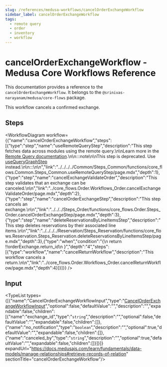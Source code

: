 ```yaml
---
slug: /references/medusa-workflows/cancelOrderExchangeWorkflow
sidebar_label: cancelOrderExchangeWorkflow
tags:
  - remote query
  - order
  - inventory
  - workflow
---
```



# cancelOrderExchangeWorkflow - Medusa Core Workflows Reference

This documentation provides a reference to the `cancelOrderExchangeWorkflow`. It belongs to the `@srinivas-narayanam/medusa/core-flows` package.

This workflow cancels a confirmed exchange.

## Steps

<WorkflowDiagram workflow={{"name":"cancelOrderExchangeWorkflow","steps":[{"type":"step","name":"useRemoteQueryStep","description":"This step fetches data across modules using the remote query.\n\nLearn more in the [Remote Query documentation](https://docs.medusajs.com/learn/fundamentals/module-links/query).\n\n:::note\n\nThis step is deprecated. Use [useQueryGraphStep](../../../../Common/Steps_Common/functions/core_flows.Common.Steps_Common.useQueryGraphStep/page.mdx) instead.\n\n:::\n\n","link":"../../../../Common/Steps_Common/functions/core_flows.Common.Steps_Common.useRemoteQueryStep/page.mdx","depth":1},{"type":"step","name":"cancelExchangeValidateOrder","description":"This step validates that an exchange can be canceled.\n\n","link":"../core_flows.Order.Workflows_Order.cancelExchangeValidateOrder/page.mdx","depth":2},{"type":"step","name":"cancelOrderExchangeStep","description":"This step cancels an exchange.\n\n","link":"../../../Steps_Order/functions/core_flows.Order.Steps_Order.cancelOrderExchangeStep/page.mdx","depth":3},{"type":"step","name":"deleteReservationsByLineItemsStep","description":"This step deletes reservations by their associated line items.\n\n","link":"../../../../Reservation/Steps_Reservation/functions/core_flows.Reservation.Steps_Reservation.deleteReservationsByLineItemsStep/page.mdx","depth":3},{"type":"when","condition":"{\n      return !!orderExchange.return_id\n    }","depth":"4","steps":[{"type":"workflow","name":"cancelReturnWorkflow","description":"This workflow cancels a return.\n\n","link":"../core_flows.Order.Workflows_Order.cancelReturnWorkflow/page.mdx","depth":4}]}]}} />

## Input

<TypeList types={[{"name":"CancelOrderExchangeWorkflowInput","type":"[CancelOrderExchangeWorkflowInput](../../../../../types/WorkflowTypes/OrderWorkflow/interfaces/types.WorkflowTypes.OrderWorkflow.CancelOrderExchangeWorkflowInput/page.mdx)","optional":false,"defaultValue":"","description":"","expandable":false,"children":[{"name":"exchange_id","type":"`string`","description":"","optional":false,"defaultValue":"","expandable":false,"children":[]},{"name":"no_notification","type":"`boolean`","description":"","optional":true,"defaultValue":"","expandable":false,"children":[]},{"name":"canceled_by","type":"`string`","description":"","optional":true,"defaultValue":"","expandable":false,"children":[]}]}]} expandUrl="https://docs.medusajs.com/learn/fundamentals/data-models/manage-relationships#retrieve-records-of-relation" sectionTitle="cancelOrderExchangeWorkflow"/>
